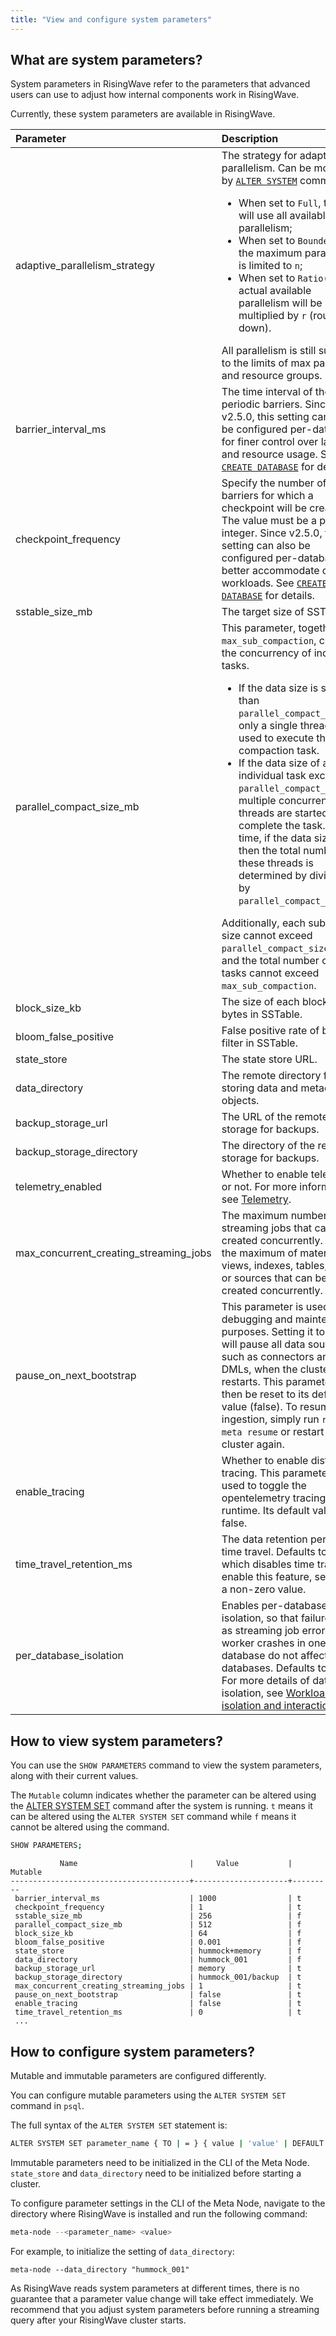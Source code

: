 ```yaml
---
title: "View and configure system parameters"
---
```


## What are system parameters?

System parameters in RisingWave refer to the parameters that advanced users can use to adjust how internal components work in RisingWave.

Currently, these system parameters are available in RisingWave.

| Parameter                                  | Description                                                                                                                                                                                                                                                                                                                                                                                                                                                                                                                                                                                                                                                        |
| :----------------------------------------- | :----------------------------------------------------------------------------------------------------------------------------------------------------------------------------------------------------------------------------------------------------------------------------------------------------------------------------------------------------------------------------------------------------------------------------------------------------------------------------------------------------------------------------------------------------------------------------------------------------------------------------------------------------------------- |
| adaptive_parallelism_strategy | The strategy for adaptive parallelism. Can be modified by [`ALTER SYSTEM`](/sql/commands/sql-alter-system) command. <ul><li>When set to `Full`, the job will use all available parallelism;</li><li>When set to `Bounded(n)`, the maximum parallelism is limited to `n`;</li><li>When set to `Ratio(r)`, the actual available parallelism will be multiplied by `r` (rounded down).</li></ul> All parallelism is still subject to the limits of max parallelism and resource groups. |
| barrier\_interval\_ms                      | The time interval of the periodic barriers. Since v2.5.0, this setting can also be configured per-database for finer control over latency and resource usage. See [`CREATE DATABASE`](/sql/commands/sql-create-database) for details.                                                                                                                                                                                                                                                                                                                                                                                                                                                                                                                            |
| checkpoint\_frequency                      | Specify the number of barriers for which a checkpoint will be created. The value must be a positive integer. Since v2.5.0, this setting can also be configured per-database to better accommodate diverse workloads. See [`CREATE DATABASE`](/sql/commands/sql-create-database) for details.                                                                                                                                                                                                                                                                                                                                                                                                                                                                                                                                                       |
| sstable\_size\_mb                          | The target size of SSTable.                                                                                                                                                                                                                                                                                                                                                                                                                                                                                                                                                                                                                                        |
| parallel\_compact\_size\_mb                | This parameter, together with `max_sub_compaction`, controls the concurrency of individual tasks. <ul><li>If the data size is smaller than `parallel_compact_size_mb`, only a single thread is used to execute the compaction task.</li><li>If the data size of an individual task exceeds `parallel_compact_size_mb`, multiple concurrent threads are started to complete the task. At this time, if the data size is N, then the total number of these threads is determined by dividing N by `parallel_compact_size_mb`.</li></ul> Additionally, each sub-task's size cannot exceed `parallel_compact_size_mb`, and the total number of sub-tasks cannot exceed `max_sub_compaction`. |
| block\_size\_kb                            | The size of each block in bytes in SSTable.                                                                                                                                                                                                                                                                                                                                                                                                                                                                                                                                                                                                                        |
| bloom\_false\_positive                     | False positive rate of bloom filter in SSTable.                                                                                                                                                                                                                                                                                                                                                                                                                                                                                                                                                                                                                    |
| state\_store                               | The state store URL.                                                                                                                                                                                                                                                                                                                                                                                                                                                                                                                                                                                                                                               |
| data\_directory                            | The remote directory for storing data and metadata objects.                                                                                                                                                                                                                                                                                                                                                                                                                                                                                                                                                                                                        |
| backup\_storage\_url                       | The URL of the remote storage for backups.                                                                                                                                                                                                                                                                                                                                                                                                                                                                                                                                                                                                                         |
| backup\_storage\_directory                 | The directory of the remote storage for backups.                                                                                                                                                                                                                                                                                                                                                                                                                                                                                                                                                                                                                   |
| telemetry\_enabled                         | Whether to enable telemetry or not. For more information, see [Telemetry](/operate/telemetry).                                                                                                                                                                                                                                                                                                                                                                                                                                                                                                                                                               |
| max\_concurrent\_creating\_streaming\_jobs | The maximum number of streaming jobs that can be created concurrently. That is, the maximum of materialized views, indexes, tables, sinks, or sources that can be created concurrently.                                                                                                                                                                                                                                                                                                                                                                                                                                                                            |
| pause\_on\_next\_bootstrap                 | This parameter is used for debugging and maintenance purposes. Setting it to true will pause all data sources, such as connectors and DMLs, when the cluster restarts. This parameter will then be reset to its default value (false). To resume data ingestion, simply run `risectl meta resume` or restart the cluster again.                                                                                                                                                                                                                                                                                                                                      |
| enable\_tracing                            | Whether to enable distributed tracing. This parameter is used to toggle the opentelemetry tracing during runtime. Its default value is false.                                                                                                                                                                                                                                                                                                                                                                                                                                                                                                                      |
| time\_travel\_retention\_ms                | The data retention period for time travel. Defaults to 0, which disables time travel. To enable this feature, set it to a a non-zero value.                                                                                                                                                                                                                                                                                                                                                                                                                                                                                                                        |
| per_database_isolation                | Enables per-database failure isolation, so that failures such as streaming job errors or worker crashes in one database do not affect other databases. Defaults to `true`. For more details of database isolation, see [Workload isolation and interaction](/operate/workload-isolation-interaction).                                                                                                                                                                                                                                                                                                                                                                                                                                                                                                                       |

## How to view system parameters?

You can use the `SHOW PARAMETERS` command to view the system parameters, along with their current values.

The `Mutable` column indicates whether the parameter can be altered using the [ALTER SYSTEM SET](#how-to-adjust-system-parameters) command after the system is running. `t` means it can be altered using the `ALTER SYSTEM SET` command while `f` means it cannot be altered using the command.

```bash
SHOW PARAMETERS;
```

```
           Name                         |     Value           | Mutable
----------------------------------------+---------------------+---------
 barrier_interval_ms                    | 1000                | t
 checkpoint_frequency                   | 1                   | t
 sstable_size_mb                        | 256                 | f
 parallel_compact_size_mb               | 512                 | f
 block_size_kb                          | 64                  | f
 bloom_false_positive                   | 0.001               | f
 state_store                            | hummock+memory      | f
 data_directory                         | hummock_001         | f
 backup_storage_url                     | memory              | t
 backup_storage_directory               | hummock_001/backup  | t
 max_concurrent_creating_streaming_jobs | 1                   | t
 pause_on_next_bootstrap                | false               | t
 enable_tracing                         | false               | t
 time_travel_retention_ms               | 0                   | t
 ...
```

## How to configure system parameters?

Mutable and immutable parameters are configured differently.

You can configure mutable parameters using the `ALTER SYSTEM SET` command in `psql`.

The full syntax of the `ALTER SYSTEM SET` statement is:

```bash
ALTER SYSTEM SET parameter_name { TO | = } { value | 'value' | DEFAULT };
```

Immutable parameters need to be initialized in the CLI of the Meta Node. `state_store` and `data_directory` need to be initialized before starting a cluster.

To configure parameter settings in the CLI of the Meta Node, navigate to the directory where RisingWave is installed and run the following command:

```bash
meta-node --<parameter_name> <value>
```

For example, to initialize the setting of `data_directory`:

`meta-node --data_directory "hummock_001"`

<Note>
As RisingWave reads system parameters at different times, there is no guarantee that a parameter value change will take effect immediately. We recommend that you adjust system parameters before running a streaming query after your RisingWave cluster starts.
</Note>
